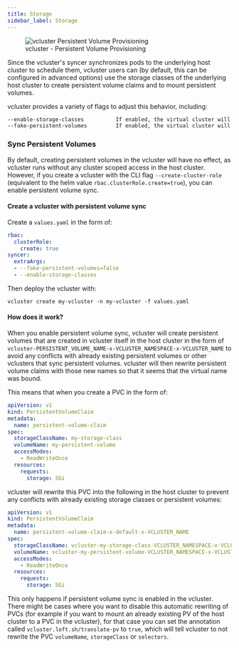 ```yaml
---
title: Storage
sidebar_label: Storage
---
```


<figure>
  <img src="/docs/media/diagrams/vcluster-persistent-volume-provisioning.svg" alt="vcluster Persistent Volume Provisioning" />
  <figcaption>vcluster - Persistent Volume Provisioning</figcaption>
</figure>

Since the vcluster's syncer synchronizes pods to the underlying host cluster to schedule them, vcluster users can (by default, this can be configured in advanced options) use the storage classes of the underlying host cluster to create persistent volume claims and to mount persistent volumes.


vcluster provides a variety of flags to adjust this behavior, including:

```bash
--enable-storage-classes          If enabled, the virtual cluster will sync storage classes (make sure rbac.clusterRole.create is true in the options)
--fake-persistent-volumes         If enabled, the virtual cluster will create fake persistent volumes instead of copying the actual physical persistent volumes config (default true) (if false make sure rbac.clusterRole.create is true in the options)
```

### Sync Persistent Volumes

By default, creating persistent volumes in the vcluster will have no effect, as vcluster runs without any cluster scoped access in the host cluster. However, if you create a vcluster with the CLI flag `--create-cluster-role` (equivalent to the helm value `rbac.clusterRole.create=true`), you can enable persistent volume sync.

#### Create a vcluster with persistent volume sync

Create a `values.yaml` in the form of:

```yaml
rbac: 
  clusterRole:
    create: true
syncer:
  extraArgs:
  - --fake-persistent-volumes=false
  - --enable-storage-classes
```

Then deploy the vcluster with:

```
vcluster create my-vcluster -n my-vcluster -f values.yaml
```

#### How does it work?

When you enable persistent volume sync, vcluster will create persistent volumes that are created in vcluster itself in the host cluster in the form of `vcluster-PERSISTENT_VOLUME_NAME-x-VCLUSTER_NAMESPACE-x-VCLUSTER_NAME` to avoid any conflicts with already existing persistent volumes or other vclusters that sync persistent volumes. vcluster will then rewrite persistent volume claims with those new names so that it seems that the virtual name was bound.

This means that when you create a PVC in the form of:

```yaml
apiVersion: v1
kind: PersistentVolumeClaim
metadata:
  name: persistent-volume-claim
spec:
  storageClassName: my-storage-class
  volumeName: my-persistent-volume
  accessModes:
    - ReadWriteOnce
  resources:
    requests:
      storage: 5Gi
```

vcluster will rewrite this PVC into the following in the host cluster to prevent any conflicts with already existing storage classes or persistent volumes:
```yaml
apiVersion: v1
kind: PersistentVolumeClaim
metadata:
  name: persistent-volume-claim-x-default-x-VCLUSTER_NAME
spec:
  storageClassName: vcluster-my-storage-class-VCLUSTER_NAMESPACE-x-VCLUSTER_NAME
  volumeName: vcluster-my-persistent-volume-VCLUSTER_NAMESPACE-x-VCLUSTER_NAME
  accessModes:
    - ReadWriteOnce
  resources:
    requests:
      storage: 5Gi
```

This only happens if persistent volume sync is enabled in the vcluster. There might be cases where you want to disable this automatic rewriting of PVCs (for example if you want to mount an already existing PV of the host cluster to a PVC in the vcluster), for that case you can set the annotation called `vcluster.loft.sh/translate-pv` to `true`, which will tell vcluster to not rewrite the PVC `volumeName`, `storageClass` or `selectors`. 
